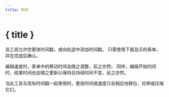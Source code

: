 ```yaml
---
title: 时间
---
```


<script>
</script>

# <CalendarClock size="24" class="inline-block" style="margin-bottom: 5px" /> { title }

该工具允许您更改时间戳，或向轨迹中添加时间戳。
只需使用下面显示的表单，并在完成后确认。

<div class="flex flex-row justify-center">
    <Time class="text-foreground p-3 border rounded-md shadow-lg" />
</div>

编辑速度时，表单中的移动时间会随之调整，反之亦然。
同样，编辑开始时间时，结束时间也会随之更新以保持总持续时间不变，反之亦然。

<DocsNote>

当此工具与现有时间戳一起使用时，更改时间或速度只会相应地移位、拉伸或压缩它们。

</DocsNote>
